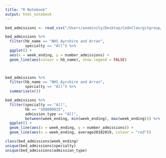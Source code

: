```yaml
---
title: "R Notebook"
output: html_notebook
---
```

```r

bed_admissions <- read_csv("/Users/anominity/Desktop/CodeClan/gitgroup/phs_group_project/02_cleaned_data/admissions_by_speciality_clean.csv")

bed_admissions %>% 
  filter(hb_name == "NHS Ayrshire and Arran",
         specialty == "All") %>% 
  ggplot() +
  aes(x = week_ending, y = number_admissions) +
  geom_line(aes(colour = hb_name), show.legend = FALSE)
  


bed_admissions %>% 
  filter(hb_name == "NHS Ayrshire and Arran",
         specialty == "All") %>% 
  summarise(n())
```

```r
bed_admissions %>% 
  filter(specialty == "All", 
         hb == "S08000015",
         admission_type == "All",
         between(week_ending, min(week_ending), max(week_ending))) %>%  
  ggplot() +
  geom_line(aes(x = week_ending, y = number_admissions)) +
  geom_line(aes(x = week_ending, average20182019, colour = "red"))

class(bed_admissions$week_ending)
unique(bed_admissions$specialty)
unique(bed_admissions$admission_type)
```

